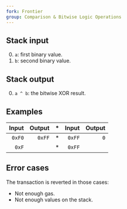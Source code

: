 ```yaml
---
fork: Frontier
group: Comparison & Bitwise Logic Operations
---
```


## Stack input

0. `a`: first binary value.
1. `b`: second binary value.

## Stack output

0. `a ^ b`: the bitwise XOR result.

## Examples

| Input | Output | * | Input | Output |
|------:|-------:|-|------:|-------:|
| `0xF0` | `0xFF` | * | `0xFF` | `0` |
| `0xF` | | * | `0xFF` | |

## Error cases

The transaction is reverted in those cases:
- Not enough gas.
- Not enough values on the stack.
